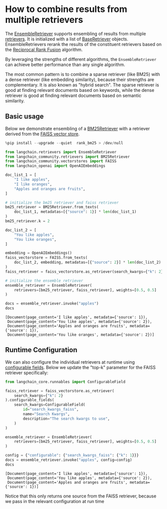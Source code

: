 # How to combine results from multiple retrievers

The [EnsembleRetriever](https://python.langchain.com/api_reference/langchain/retrievers/langchain.retrievers.ensemble.EnsembleRetriever.html) supports ensembling of results from multiple [retrievers](/oss/python/concepts/retrievers/). It is initialized with a list of [BaseRetriever](https://python.langchain.com/api_reference/core/retrievers/langchain_core.retrievers.BaseRetriever.html) objects. EnsembleRetrievers rerank the results of the constituent retrievers based on the [Reciprocal Rank Fusion](https://plg.uwaterloo.ca/~gvcormac/cormacksigir09-rrf.pdf) algorithm.

By leveraging the strengths of different algorithms, the `EnsembleRetriever` can achieve better performance than any single algorithm. 

The most common pattern is to combine a sparse retriever (like BM25) with a dense retriever (like embedding similarity), because their strengths are complementary. It is also known as "hybrid search". The sparse retriever is good at finding relevant documents based on keywords, while the dense retriever is good at finding relevant documents based on semantic similarity.

## Basic usage

Below we demonstrate ensembling of a [BM25Retriever](https://python.langchain.com/api_reference/community/retrievers/langchain_community.retrievers.bm25.BM25Retriever.html) with a retriever derived from the [FAISS vector store](https://python.langchain.com/api_reference/community/vectorstores/langchain_community.vectorstores.faiss.FAISS.html).


```python
%pip install --upgrade --quiet  rank_bm25 > /dev/null
```


```python
from langchain.retrievers import EnsembleRetriever
from langchain_community.retrievers import BM25Retriever
from langchain_community.vectorstores import FAISS
from langchain_openai import OpenAIEmbeddings

doc_list_1 = [
    "I like apples",
    "I like oranges",
    "Apples and oranges are fruits",
]

# initialize the bm25 retriever and faiss retriever
bm25_retriever = BM25Retriever.from_texts(
    doc_list_1, metadatas=[{"source": 1}] * len(doc_list_1)
)
bm25_retriever.k = 2

doc_list_2 = [
    "You like apples",
    "You like oranges",
]

embedding = OpenAIEmbeddings()
faiss_vectorstore = FAISS.from_texts(
    doc_list_2, embedding, metadatas=[{"source": 2}] * len(doc_list_2)
)
faiss_retriever = faiss_vectorstore.as_retriever(search_kwargs={"k": 2})

# initialize the ensemble retriever
ensemble_retriever = EnsembleRetriever(
    retrievers=[bm25_retriever, faiss_retriever], weights=[0.5, 0.5]
)
```


```python
docs = ensemble_retriever.invoke("apples")
docs
```



```output
[Document(page_content='I like apples', metadata={'source': 1}),
 Document(page_content='You like apples', metadata={'source': 2}),
 Document(page_content='Apples and oranges are fruits', metadata={'source': 1}),
 Document(page_content='You like oranges', metadata={'source': 2})]
```


## Runtime Configuration

We can also configure the individual retrievers at runtime using [configurable fields](/oss/python/how-to/configure). Below we update the "top-k" parameter for the FAISS retriever specifically:


```python
from langchain_core.runnables import ConfigurableField

faiss_retriever = faiss_vectorstore.as_retriever(
    search_kwargs={"k": 2}
).configurable_fields(
    search_kwargs=ConfigurableField(
        id="search_kwargs_faiss",
        name="Search Kwargs",
        description="The search kwargs to use",
    )
)

ensemble_retriever = EnsembleRetriever(
    retrievers=[bm25_retriever, faiss_retriever], weights=[0.5, 0.5]
)
```


```python
config = {"configurable": {"search_kwargs_faiss": {"k": 1}}}
docs = ensemble_retriever.invoke("apples", config=config)
docs
```



```output
[Document(page_content='I like apples', metadata={'source': 1}),
 Document(page_content='You like apples', metadata={'source': 2}),
 Document(page_content='Apples and oranges are fruits', metadata={'source': 1})]
```


Notice that this only returns one source from the FAISS retriever, because we pass in the relevant configuration at run time


```python

```
